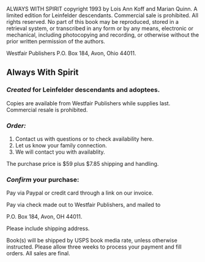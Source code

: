 
<div class="_idGenObjectLayout-1">
  <div id="_idContainer009" class="_idGenObjectStyleOverride-1">
    <img class="_idGenObjectAttribute-1" src="/assets/AWS-book-cover.jpg" alt="" />
  </div>
</div>

<div id="_idContainer010" class="Basic-Text-Frame">
  <p class="c-Document-in-a-Box-copy ParaOverride-4"><span class="c-Char-Roman-14-pt- CharOverride-6">ALWAYS WITH SPIRIT copyright 1993 by Lois Ann Koff and Marian Quinn. A limited edition for Leinfelder descendants.  Commercial sale is prohibited. All rights reserved. No part of this book may be reproduced, stored in a retrieval system, or transcribed in any form or by any means, electronic or mechanical, including photocopying and recording, or otherwise without the prior written permission of the authors.   </span></p>
  <p class="c-Document-in-a-Box-copy ParaOverride-4"><span class="c-Char-Roman-14-pt- CharOverride-6">Westfair Publishers P.O. Box 184, Avon, Ohio 44011.</span></p>
</div>

## Always With Spirit

### <em>Created</em> for Leinfelder descendants and adoptees.

Copies are available from Westfair Publishers while supplies last. Commercial
resale is prohibited.

### <em>Order:</em>

1. Contact us with questions or to check availability here.
2. Let us know your family connection.
3. We will contact you with availablity.

The purchase price is $59 plus $7.85 shipping and handling.

### <em>Confirm</em> your purchase:

Pay via Paypal or credit card through a link on our invoice.

Pay via check made out to Westfair Publishers, and mailed to

P.O. Box 184, Avon, OH 44011.

Please include shipping address.

Book(s) will be shipped by USPS book media rate, unless otherwise
instructed. Please allow three weeks to process your payment and fill
orders. All sales are final.


